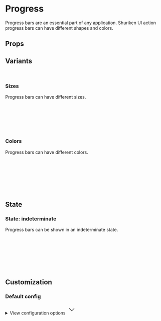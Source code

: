 
<Meta of={ProgressStories} />

# Progress

Progress bars are an essential part of any application. Shuriken UI action progress bars can have different shapes and colors.

<Primary />

## Props

<Controls />

## Variants

<br />

### Sizes

Progress bars can have different sizes.

<div className="bg-slate-100 dark:bg-slate-900 p-6 rounded-sm">
  <Story of={ProgressStories.SizeXs} />
  <br />
  <Story of={ProgressStories.SizeSm} />
  <br />
  <Story of={ProgressStories.SizeMd} />
  <br />
  <Story of={ProgressStories.SizeLg} />
  <br />
  <Story of={ProgressStories.SizeXl} />
</div>

<br />

### Colors

Progress bars can have different colors.

<div className="bg-slate-100 dark:bg-slate-900 p-6 rounded-sm">
  <Story of={ProgressStories.ColorPrimary} />
  <br />
  <Story of={ProgressStories.ColorInfo} />
  <br />
  <Story of={ProgressStories.ColorSuccess} />
  <br />
  <Story of={ProgressStories.ColorWarning} />
  <br />
  <Story of={ProgressStories.ColorDanger} />
</div>

<br />
<br />

## State

### State: indeterminate

Progress bars can be shown in an indeterminate state.

<div className="bg-slate-100 dark:bg-slate-900 p-6 rounded-sm">
  <Story of={ProgressStories.IndeterminatePrimary} />
  <br />
  <Story of={ProgressStories.IndeterminateInfo} />
  <br />
  <Story of={ProgressStories.IndeterminateSuccess} />
  <br />
  <Story of={ProgressStories.IndeterminateWarning} />
  <br />
  <Story of={ProgressStories.IndeterminateDanger} />
</div>

<br />
<br />

## Customization

### Default config

<div class="relative">
  <details class="relative bg-slate-50 border border-slate-200 rounded-lg p-4 [&>summary>svg]:open:-rotate-180">
    <summary class="list-none cursor-pointer">
      <span class="font-sans text-slate-500">View configuration options</span>
      <svg
        class="w-5 h-5 text-slate-500 absolute top-5 end-4 transition-transform duration-300"
        xmlns="http://www.w3.org/2000/svg"
        width="32"
        height="32"
        viewBox="0 0 24 24"
      >
        <path
          fill="none"
          stroke="currentColor"
          strokeLinecap="round"
          strokeLinejoin="round"
          strokeWidth="2"
          d="m6 9l6 6l6-6"
        />
      </svg>
    </summary>

    <div class="!mt-4">
      <pre >
        {JSON.stringify(defaultConfig, null, 2)}
      </pre>
    </div>

  </details>
</div>
